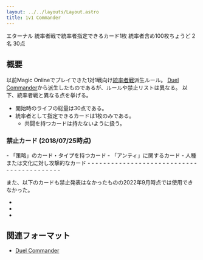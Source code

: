 ```yaml
---
layout: ../../layouts/Layout.astro
title: 1v1 Commander
---
```



<div class="flex gap-2 m-2 flex-wrap justify-center">
  <Card title="カードプール" class="flex-none basis-80 xl:basis-96">
    <AreaIcon slot="img" />
    エターナル
  </Card>
  <Card title="統率者" class="flex-none basis-80 xl:basis-96">
    <CrownIcon slot="img" />
    統率者戦で統率者指定できるカード1枚
  </Card>
  <Card title="デッキ枚数" class="flex-none basis-80 xl:basis-96">
    <CardsIcon slot="img" />
    統率者含め100枚ちょうど
  </Card>
  <Card title="プレイ人数" class="flex-none basis-80 xl:basis-96">
    <PeopleIcon slot="img" />
    2名
  </Card>
  <Card title="開始ライフ" class="flex-none basis-80 xl:basis-96">
    <HeartIcon slot="img" />
    30点
  </Card>
  <OXCard title="プレイ可能環境" class="flex-none basis-80 xl:basis-96" list={[
    {name:"Paper", value: "triangle"},
    {name:"Magic Online", value: "triangle"},
    {name:"Magic Arena", value: false}
  ]}>
    <CircleIcon slot="img"/>
  </OXCard>
</div>

## 概要

以前Magic Onlineでプレイできた1対1戦向け[統率者戦](./commander)派生ルール。
[Duel Commander](./duel_commander)から派生したものであるが、ルールや禁止リストは異なる。
以下、統率者戦と異なる点を挙げる。
- 開始時のライフの総量は30点である。
- 統率者として指定できるカードは1枚のみである。
  - 共闘を持つカードは持たないように扱う。

### 禁止カード (2018/07/25時点)

<div class="two-column-list">
- 「策略」のカード・タイプを持つカード
- 「アンティ」に関するカード
- 人種または文化に対し攻撃的なカード
- <CardName name="Ancestral Recall" />
- <CardName name="Back to Basics" nameJp="基本に帰れ" />
- <CardName name="Balance" nameJp="天秤" />
- <CardName name="Baral, Chief of Compliance" nameJp="遵法長、バラル" />
- <CardName name="Black Lotus" nameJp="ブラック・ロータス" />
- <CardName name="Braids, Cabal Minion" nameJp="陰謀団の先手ブレイズ" />
- <CardName name="Channel" nameJp="チャネル" />
- <CardName name="Derevi, Empyrial Tactician" nameJp="浄火の戦術家、デリーヴィー" />
- <CardName name="Doomsday" nameJp="最後の審判" />
- <CardName name="Edgar Markov" nameJp="エドガー・マルコフ" />
- <CardName name="Edric, Spymaster of Trest" nameJp="トレストの密偵長、エドリック" />
- <CardName name="Emrakul, the Aeons Torn" nameJp="引き裂かれし永劫、エムラクール" />
- <CardName name="Erayo, Soratami Ascendant" nameJp="上位の空民、エラヨウ" />
- <CardName name="Fastbond" />
- <CardName name="Food Chain" nameJp="食物連鎖" />
- <CardName name="Gifts Ungiven" nameJp="けちな贈り物" />
- <CardName name="Hermit Druid" nameJp="隠遁ドルイド" />
- <CardName name="Humility" nameJp="謙虚" />
- <CardName name="Karakas" nameJp="カラカス" />
- <CardName name="Library of Alexandria" />
- <CardName name="Mind Twist" nameJp="精神錯乱" />
- <CardName name="Moat" />
- <CardName name="Mox Emerald" />
- <CardName name="Mox Jet" />
- <CardName name="Mox Pearl" />
- <CardName name="Mox Ruby" />
- <CardName name="Mox Sapphire" />
- <CardName name="Natural Order" nameJp="自然の秩序" />
- <CardName name="Oath of Druids" nameJp="ドルイドの誓い" />
- <CardName name="Rofellos, Llanowar Emissary" nameJp="ラノワールの使者ロフェロス" />
- <CardName name="Strip Mine" nameJp="露天鉱床" />
- <CardName name="Sensei's Divining Top" nameJp="師範の占い独楽" />
- <CardName name="Serra Ascendant" nameJp="セラの高位僧" />
- <CardName name="Survival of the Fittest" nameJp="適者生存" />
- <CardName name="Sylvan Library" nameJp="森の知恵" />
- <CardName name="The Tabernacle at Pendrell Vale" />
- <CardName name="Time Vault" />
- <CardName name="Time Walk" />
- <CardName name="Tinker" nameJp="修繕" />
- <CardName name="Tolarian Academy" nameJp="トレイリアのアカデミー" />
- <CardName name="Winter Orb" nameJp="冬の宝珠" />
- <CardName name="Zur the Enchanter" nameJp="結界師ズアー" />
</div>

また、以下のカードも禁止発表はなかったものの2022年9月時点では使用できなかった。
- <CardName name="Golos, Tireless Pilgrim" nameJp="不屈の巡礼者、ゴロス" />
- <CardName name="Hullbreacher" nameJp="船殻破り" />
- <CardName name="Lutri, the Spellchaser" nameJp="呪文追い、ルーツリー" />

## 関連フォーマット

- [Duel Commander](./duel_commander)
